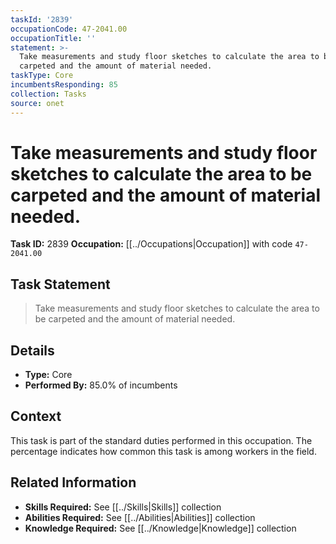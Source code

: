 ```yaml
---
taskId: '2839'
occupationCode: 47-2041.00
occupationTitle: ''
statement: >-
  Take measurements and study floor sketches to calculate the area to be
  carpeted and the amount of material needed.
taskType: Core
incumbentsResponding: 85
collection: Tasks
source: onet
---
```

# Take measurements and study floor sketches to calculate the area to be carpeted and the amount of material needed.

**Task ID:** 2839
**Occupation:** [[../Occupations|Occupation]] with code `47-2041.00`

## Task Statement

> Take measurements and study floor sketches to calculate the area to be carpeted and the amount of material needed.

## Details

- **Type:** Core
- **Performed By:** 85.0% of incumbents

## Context

This task is part of the standard duties performed in this occupation. The percentage indicates how common this task is among workers in the field.

## Related Information

- **Skills Required:** See [[../Skills|Skills]] collection
- **Abilities Required:** See [[../Abilities|Abilities]] collection
- **Knowledge Required:** See [[../Knowledge|Knowledge]] collection
